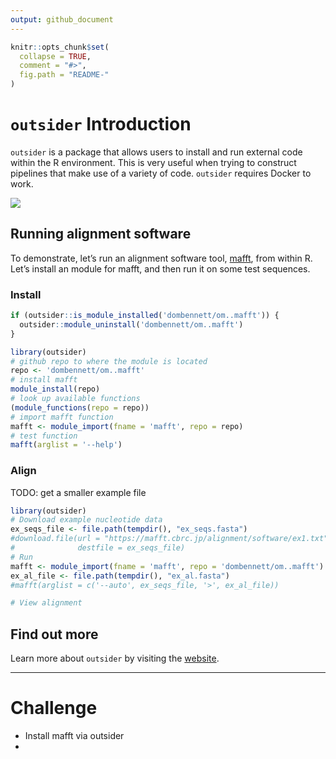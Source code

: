 ```yaml
---
output: github_document
---
```


```r
knitr::opts_chunk$set(
  collapse = TRUE,
  comment = "#>",
  fig.path = "README-"
)
```

# `outsider` Introduction

`outsider` is a package that allows users to install and run external code
within the R environment. This is very useful when trying to construct
pipelines that make use of a variety of code. `outsider` requires Docker to
work.

![](https://raw.githubusercontent.com/AntonelliLab/outsider/master/other/outline.png)


## Running alignment software

To demonstrate, let's run an alignment software tool,
[mafft](https://mafft.cbrc.jp/alignment/software/), from within R. Let's
install an module for mafft, and then run it on some test sequences.

### Install

```r
if (outsider::is_module_installed('dombennett/om..mafft')) {
  outsider::module_uninstall('dombennett/om..mafft')
}
```
```r
library(outsider)
# github repo to where the module is located
repo <- 'dombennett/om..mafft'
# install mafft
module_install(repo)
# look up available functions
(module_functions(repo = repo))
# import mafft function
mafft <- module_import(fname = 'mafft', repo = repo)
# test function
mafft(arglist = '--help')
```

### Align

TODO: get a smaller example file
```r
library(outsider)
# Download example nucleotide data
ex_seqs_file <- file.path(tempdir(), "ex_seqs.fasta")
#download.file(url = "https://mafft.cbrc.jp/alignment/software/ex1.txt",
#              destfile = ex_seqs_file)
# Run
mafft <- module_import(fname = 'mafft', repo = 'dombennett/om..mafft')
ex_al_file <- file.path(tempdir(), "ex_al.fasta")
#mafft(arglist = c('--auto', ex_seqs_file, '>', ex_al_file))

# View alignment
```

## Find out more

Learn more about `outsider` by visiting the
[website](https://antonellilab.github.io/outsider/).

* * *

# Challenge

* Install mafft via outsider
* 

